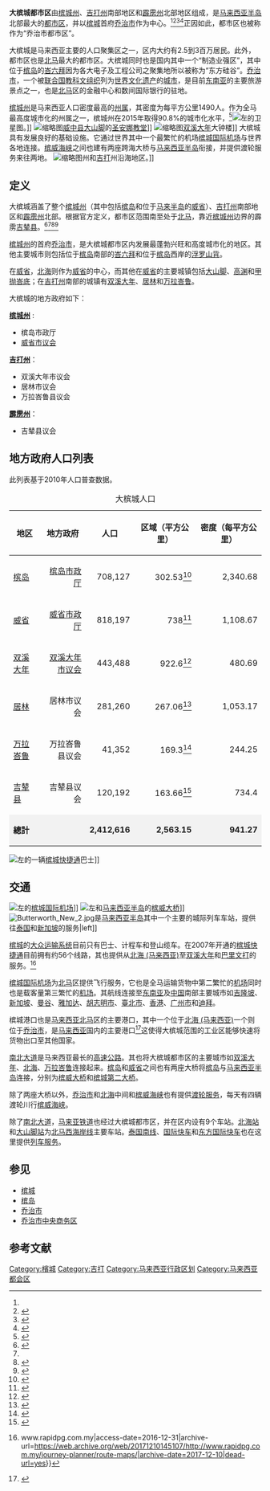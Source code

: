 {{Infobox settlement
| name = 大槟城
| settlement_type = [[城市群|都市区]]
| image_skyline =
| image_caption = [[槟城|槟城]][[槟城州行政区划|首府]][[乔治市|乔治市]]位于大槟城的中心
| image_map = {{Location map+ |Greater Penang|width=300 |caption= |places=
{{Location map~ |Greater Penang|lat=5.205 |long=100.35|label_size=90|label='''[[槟城州|槟城州]]'''|position=top|marksize =0|mark=none}}{{Location map~ |Greater Penang|lat=5.55 |long=100.67|label_size=90|label='''[[吉打州|吉打州]]'''|position=top|marksize =0|mark=none}}{{Location map~ |Greater Penang|lat=5.12 |long=100.7|label_size=90|label='''[[霹靂州|霹靂州]]'''|position=top|marksize =0|mark=none}}{{Location map~ |Greater Penang|lat=5.39 |long=100.275|label_size=65|label='''[[槟岛市政厅|<i style="color:black""><span style="color:grey;">槟岛市</i>]]'''|position=left|marksize =0|mark=none}}{{Location map~ |Greater Penang|lat=5.4525 |long=100.5|label_size=65|label='''[[威省市议会|<i style="color:black""><span style="color:grey;">威省市</span></i>]]'''|position=left|marksize =0|mark=none}}{{Location map~ |Greater Penang|lat=5.75 |long=100.56|label_size=65|label=<i style="color:black""><span style="color:grey;">双溪大年市</span></i>|position=left|marksize =0|mark=none}}{{Location map~ |Greater Penang|lat=5.465 |long=100.65|label_size=65|label=<i style="color:black""><span style="color:grey;">'''居林市'''</span></i>|position=left|marksize =0|mark=none}}{{Location map~ |Greater Penang|lat=5.17 |long=100.628|label_size=65|label=<i style="color:black""><span style="color:grey;">'''万拉峇鲁县'''</span></i>|position=left|marksize =0|mark=none}}{{Location map~ |Greater Penang|lat=5.09 |long=100.45|label_size=65|label=<i style="color:black""><span style="color:grey;">'''吉辇县'''</span></i>|position=left|marksize =0|mark=none}}{{Location map~ |Greater Penang|lat=5.4145 |long=100.3292|label_size=80|label='''[[乔治市|乔治市]]'''|position=top|marksize =6}}{{Location map~ |Greater Penang|lat=5.4683 |long=100.242|label_size=65|label=[[峇都丁宜|峇都丁宜]]|position=top|marksize =6|mark=Cyan pog.svg}}{{Location map~ |Greater Penang|lat=5.406111 |long=100.296389|label_size=65|label=[[亞依淡|亞依淡]]|position=up|marksize =6|mark=Cyan pog.svg}}{{Location map~ |Greater Penang|lat=5.3691 |long=100.3097|label_size=65|label=[[牛汝莪|牛汝莪]]|position=right|marksize =6|mark=Cyan pog.svg}}{{Location map~ |Greater Penang|lat=5.283333 |long=100.266667|label_size=65|label=[[峇六拜|峇六拜]]|position=right|marksize =6|mark=Cyan pog.svg}}{{Location map~ |Greater Penang|lat=5.325766 |long=100.285572|label_size=65|label=[[峇央峇鲁|峇央峇鲁]]|position=right|marksize =6|mark=Cyan pog.svg}}{{Location map~ |Greater Penang|lat=5.349393|long=100.233393|label_size=65|label=[[浮罗山背|浮罗山背]]|position=left|marksize =6|mark=Cyan pog.svg}}{{Location map~ |Greater Penang|lat=5.39401|long=100.366427|label_size=65|label=[[北海_(槟城)|北海]]|position=right|marksize =6|mark=Cyan pog.svg}}{{Location map~ |Greater Penang|lat=5.3572174|long=100.4608298|label_size=65|label=[[大山脚|大山脚]]|position=right|marksize =6|mark=Cyan pog.svg}}{{Location map~ |Greater Penang|lat=5.166667|long=100.483333|label_size=65|label=[[高渊|高渊]]|position=top|marksize =6|mark=Cyan pog.svg}}{{Location map~ |Greater Penang|lat=5.5157477|long=100.4299712|label_size=65|label=[[甲抛峇底|甲抛峇底]]|position=right|marksize =6|mark=Cyan pog.svg}}{{Location map~ |Greater Penang|lat=5.260013|long=100.4336108|label_size=65|label=[[峇都交湾|峇都交湾]]|position=right|marksize =6|mark=Cyan pog.svg}}{{Location map~ |Greater Penang|lat=5.65|long=100.5|label_size=65|label=[[双溪大年|双溪大年]]|position=left|marksize =6|mark=Cyan pog.svg}}{{Location map~ |Greater Penang|lat=5.368990|long=100.556996|label_size=65|label=[[居林|居林]]|position=right|marksize =6|mark=Cyan pog.svg}}{{Location map~ |Greater Penang|lat=5.129308|long=100.495672|label_size=65|label=[[万拉峇鲁|万拉峇鲁]]|position=right|marksize =6|mark=Cyan pog.svg}}{{Location map~ |Greater Penang|lat=5.209718|long=100.61218|label_size=65|label=[[西岭|西岭]]|position=top|marksize =6|mark=Cyan pog.svg}}{{Location map~ |Greater Penang|lat=5.114489|long=100.483623|label_size=65|label=[[巴里文打|巴里文打]]|position=left|marksize =6|mark=Cyan pog.svg}}{{Location map~ |Greater Penang|lat=5.014164|long=100.533042|label_size=65|label=[[峇眼色海|峇眼色海]]|position=left|marksize =6|mark=Cyan pog.svg}}{{Location map~ |Greater Penang|lat=5.815151|long=100.477678|label_size=65|label=[[莪仑|莪仑]]|position=right|marksize =6|mark=Cyan pog.svg}}{{Location map~ |Greater Penang|lat=5.796169|long=100.372722|label_size=65|label=[[鉛縣|鉛縣]]|position=left|marksize =6|mark=Cyan pog.svg}}{{Location map~ |Greater Penang|lat=5.818815|long=100.744741|label_size=65|label=[[锡县|锡县]]|position=right|marksize =6|mark=Cyan pog.svg}}{{Location map~ |Greater Penang|lat=5.216732|long=100.693867|label_size=65|label=[[拉律馬登司南馬縣|司南马副县]]|position=right|marksize =6|mark=Cyan pog.svg}}{{Location map~ |Greater Penang|lat=4.913579|long=100.72466|label_size=65|label=[[甘文丁|甘文丁]]|position=right|marksize =6|mark=Cyan pog.svg}}
}}
| map_caption                     = 大槟城内的地方政府机构以黄色标示
| subdivision_type                = [[国家|国家]]
| subdivision_name                = {{MAS}}
| subdivision_type1               = [[马来西亚州|州属]]
| subdivision_name1               = * {{Penang}}
* {{flagu|Kedah}}
* {{flagu|Perak}}
| seat_type                       = 中心城市
| seat                            = [[File:Seal_of_George_Town.svg|20px]] [[乔治市|乔治市]]
| parts_type                      = 其他主要城镇
| parts                           = 
{{Penang}}
* [[峇六拜|峇六拜]]
* [[浮罗山背|浮罗山背]]
* [[威省北海|北海]]
* [[大山脚|大山脚]]
* [[北赖|北赖]]
* [[高渊|高渊]]
* [[峇都交湾|峇都交湾]]
{{Kedah}}
* [[双溪大年|双溪大年]]
* [[莪仑|莪仑]]
* [[居林|居林]]
* [[万拉峇鲁|万拉峇鲁]]
* [[西岭|西岭]]
{{Perak}}
* [[巴里文打|巴里文打]]
* [[峇眼色海|峇眼色海]]
| leader_title                    = [[马来西亚地方政府列表|地方政府]]
| leader_name                     = {{Penang}}<br />
*[[槟岛市政厅|槟岛市政厅]]
*[[威省市政厅|威省市政厅]]
{{Kedah}}<br />
*[[双溪大年市议会|双溪大年市议会]]
*[[居林市议会|居林市议会]]（[[居林高科技园区地方政府|居林高科技园区地方政府]]）
*[[万拉峇鲁县议会|万拉峇鲁县议会]]
{{Perak}}<br />
*[[吉辇县议会|吉辇县议会]]
| area_metro_km2                  = 2,563.15
| population_as_of                = 2010
| population_metro                = 2,412,616（[[按人口排列的马来西亚城市列表|第二位]]）
| population_density_metro_km2    = 941.27
| timezone                        = [[马来西亚标准时间|马来西亚标准时间]]
| utc_offset                      = +8
}}
{{Coord|5.4145|100.3292|display=title}}
'''大槟城都市区'''由[[槟城州|槟城州]]、[[吉打州|吉打州]]南部地区和[[霹雳州|霹雳州]]北部地区组成，是[[马来西亚半岛|马来西亚半岛]]北部最大的[[城市群|都市区]]，并以[[槟城|槟城]]首府[[乔治市|乔治市]]作为中心。<ref name=":0" /><ref name="TMI">{{cite news|url=http://www.themalaysianinsider.com/business/article/government-banks-on-intensive-urbanisation-to-pull-investment|title=Government banks on intensive urbanisation to pull investment|date=16 August 2010|publisher=The Malaysian Insider|accessdate=19 June 2013|deadurl=yes|archiveurl=https://web.archive.org/web/20131017184056/http://www.themalaysianinsider.com/business/article/government-banks-on-intensive-urbanisation-to-pull-investment|archivedate=2013-10-17|df=}}</ref><ref name="theedge">{{cite news|url=http://www.theedgemalaysia.com/contact-us/174628-turning-penang-into-a-model-state.html|title=Turning Penang into a model state|date=4 October 2010|publisher=The Edge|accessdate=19 June 2013|deadurl=yes|archiveurl=https://archive.is/20130620042859/http://www.theedgemalaysia.com/contact-us/174628-turning-penang-into-a-model-state.html|archivedate=2013-06-20|df=}}</ref><ref name="oecd">{{cite journal|title=The State of Penang, Malaysia : Self-Evaluation Report|url=http://www.oecd.org/countries/malaysia/45496343.pdf|journal=OECD Reviews of Higher Education in Regional and City Development|publisher=National Higher Education Research Institute (2010)|access-date=2016-12-31|archive-date=2017-05-17|archive-url=https://web.archive.org/web/20170517120122/http://www.oecd.org/countries/malaysia/45496343.pdf|dead-url=no}}</ref>正因如此，都市区也被称作为“乔治市都市区”。

大槟城是马来西亚主要的人口聚集区之一，区内大约有2.5到3百万居民。此外，都市区也是[[北马|北马]]最大的都市区。大槟城同时也是国内其中一个“制造业强区”，其中位于[[槟岛|槟岛]]的[[峇六拜|峇六拜]]因为各大电子及工程公司之聚集地所以被称为“东方硅谷”。[[乔治市|乔治市]]，一个被[[联合国|联合国]][[联合国教育、科学及文化组织|教科文组织]]列为[[世界遗产|世界文化遗产]]的[[城市|城市]]，是目前[[东南亚|东南亚]]的主要旅游景点之一，也是[[北马|北马]]区的金融中心和数间国际银行的驻地。

[[槟城州|槟城州]]是马来西亚人口密度最高的[[马来西亚行政区划|州属]]，其密度为每平方公里1490人。作为全马最高度城市化的州属之一，槟城州在2015年取得90.8%的城市化水平，<ref>{{Cite news|url=http://www.themalaymailonline.com/malaysia/article/massive-projects-in-place-to-alleviate-urbanisation-in-penang|title=Massive projects in place to alleviate urbanisation in Penang|date=2016-10-29|access-date=2016-11-26|archive-date=2016-11-17|archive-url=https://web.archive.org/web/20161117212139/http://www.themalaymailonline.com/malaysia/article/massive-projects-in-place-to-alleviate-urbanisation-in-penang|dead-url=no}}</ref>[[File:Calflier001_George_Town_Penang_aerial.jpg|左]]的卫星图。]]
[[File:St_Anne_Bukit_Mertajam.jpg|缩略图]][[威中县|威中县]][[大山脚|大山脚]]的[[圣亚纳堂_(大山脚)|圣安娜教堂]]]]
[[File:Year_2010_Sungai_Petani_Clock_Tower.jpg|缩略图]][[双溪大年|双溪大年]]大钟楼]]
大槟城具有发展良好的基础设施。它通过世界其中一个最繁忙的机场[[槟城国际机场|槟城国际机场]]与世界各地连接。[[槟威海峡|槟威海峡]]之间也建有两座跨海大桥与[[马来西亚半岛|马来西亚半岛]]衔接，并提供渡轮服务来往两地。
[[File:Greater_Penang_conurbation_map.png|缩略图]]州和[[吉打|吉打]]州沿海地区。]]

== 定义 ==
大槟城涵盖了整个[[槟城州|槟城州]]（其中包括[[槟岛|槟岛]]和位于[[马来半岛|马来半岛]]的[[威省|威省]]）、[[吉打州|吉打州]]南部地区和[[霹雳州|霹雳州]]北部。根据官方定义，都市区范围南至处于[[北马|北马]]，靠近[[槟城州|槟城州]]边界的霹雳[[吉辇县|吉辇县]]。<ref name=":0">{{Cite news|url=http://penangmonthly.com/penang-malaysias-stepchild-or-prodigal-child/|title=Penang : Malaysia's stepchild or prodigal child?|date=2015-07-11|newspaper=Penang Monthly|language=en-US|access-date=2016-11-26|archive-date=2016-11-27|archive-url=https://web.archive.org/web/20161127024355/http://penangmonthly.com/penang-malaysias-stepchild-or-prodigal-child/|dead-url=no}}</ref><ref name="oecd" /><ref name="khazanah">{{cite web|url=http://www.epu.gov.my/c/document_library/get_file?uuid=30824ff6-932c-4687-bff2-f6d8469e93bc&groupId=283545|title=The George Town Conurbation Plan|last=Hamdan Abdul Majeed|date=27 April 2011|publisher=Khazanah Nasional|accessdate=19 June 2013|deadurl=yes|archiveurl=https://web.archive.org/web/20140104211023/http://www.epu.gov.my/c/document_library/get_file?uuid=30824ff6-932c-4687-bff2-f6d8469e93bc&groupId=283545|archivedate=2014-01-04|df=}}</ref><ref>{{Cite journal|last=|first=|date=|title=Cities, People and the Economy: A Study on Positioning Penang|url=|journal=[[世界银行|World Bank]]|volume=|pages=|via=}}</ref>

[[槟城州|槟城州]]的首府[[乔治市|乔治市]]，是大槟城都市区内发展最蓬勃兴旺和高度城市化的地区。其他主要城市则包括位于[[槟岛|槟岛]]南部的[[峇六拜|峇六拜]]和位于[[槟岛|槟岛]]西岸的[[浮罗山背|浮罗山背]]。

在[[威省|威省]]，[[北海_(马来西亚)|北海]]则作为[[威省|威省]]的中心，而其他在[[威省|威省]]的主要城镇包括[[大山脚|大山脚]]、[[高渊|高渊]]和[[甲抛峇底|甲抛峇底]]；在[[吉打州|吉打州]]南部的城镇有[[双溪大年|双溪大年]]、[[居林|居林]]和[[万拉峇鲁|万拉峇鲁]]。

大槟城的地方政府如下：

'''[[槟城州|槟城州]]''' :
* 槟岛市政厅
* [[威省市议会|威省市议会]]
'''[[吉打州|吉打州]]'''：
* 双溪大年市议会
* 居林市议会
* 万拉峇鲁县议会
'''[[霹雳州|霹雳州]]'''：
* 吉辇县议会

== 地方政府人口列表 ==
{{see also|马来西亚地方政府列表}}
此列表基于2010年人口普查数据{{my10}}。
{| class="wikitable sortable"
|+大槟城人口
|-
! 地区
! 地方政府
! 人口
! 区域（平方公里）
! 密度（每平方公里）
|-
| [[槟岛|槟岛]]
| align="right" |[[槟岛市政厅|槟岛市政厅]]
| align="right" |708,127
| align="right" |302.53<ref>{{Cite news|url=http://www.mbpp.gov.my/en/mbpp/profile/background|title=Background|date=2015-10-09|work=Official Portal of Penang Island City Council (MBPP)|access-date=2017-04-21|archive-date=2017-05-01|archive-url=https://web.archive.org/web/20170501023201/http://www.mbpp.gov.my/en/mbpp/profile/background|dead-url=no}}</ref>
| align="right" |2,340.68
|-
| [[威省|威省]]
| align="right" |[[威省市议会|威省市政厅]]
| align="right" |818,197
| align="right" |738<ref>{{Cite web|url=http://www.mpsp.gov.my/index.php/en/hubungi-kami/lokasi|title=Location|website=www.mpsp.gov.my|language=en-gb|access-date=2017-04-21|archive-date=2017-05-05|archive-url=https://web.archive.org/web/20170505233447/http://www.mpsp.gov.my/index.php/en/hubungi-kami/lokasi|dead-url=no}}</ref>
| align="right" |1,108.67
|-
| [[双溪大年|双溪大年]]
| align="right" |[[双溪大年市议会|双溪大年市议会]]
| align="right" |443,488
| align="right" |922.6<ref>{{Cite news |url=http://www.mpspk.gov.my/en/kawasan-pentadbiran/ |title=Official Website of Sungai Petani Municipal Council |date=2016-03-30 |work=archive.is |access-date=2017-04-21 |deadurl=yes |archiveurl=https://archive.is/20160330020953/http://www.mpspk.gov.my/en/kawasan-pentadbiran/ |archivedate=2016-03-30 }}</ref>
| align="right" |480.69
|-
| [[居林|居林]]
| align="right" |居林市议会
| align="right" |281,260
| align="right" |267.06<ref>{{Cite news|url=http://www.mpkk.gov.my/ms/pelawat/info-kulim/page/0/2|title=Info Kulim|last=admin|date=2015-12-30|work=Portal Rasmi Majlis Perbandaran Kulim (MPK)|access-date=2017-04-21|language=ms|archive-date=2017-04-22|archive-url=https://web.archive.org/web/20170422033234/http://www.mpkk.gov.my/ms/pelawat/info-kulim/page/0/2|dead-url=no}}</ref>
| align="right" |1,053.17
|-
| [[万拉峇鲁|万拉峇鲁]]
| align="right" |万拉峇鲁县议会
| align="right" |41,352
| align="right" |169.3<ref>{{Cite news|url=http://www.mdbb.gov.my/en/mdbb/profile/background|title=Background|date=2015-10-20|work=Official Portal of Bandar Baharu District Council (MDBB)|access-date=2017-04-21|archive-date=2017-04-21|archive-url=https://web.archive.org/web/20170421200804/http://www.mdbb.gov.my/en/mdbb/profile/background|dead-url=no}}</ref>
| align="right" |244.25
|-
|[[吉辇县|吉辇县]]
| align="right" |吉辇县议会
| align="right" |120,192
| align="right" |163.66<ref>{{Cite news|url=http://www.mdkerian.gov.my/en/visitors/kerian-background/page/0/1|title=Kerian Info|date=2016-01-06|work=Official Portal of Kerian District Council (MDK)|access-date=2017-04-21|archive-date=2017-04-22|archive-url=https://web.archive.org/web/20170422032802/http://www.mdkerian.gov.my/en/visitors/kerian-background/page/0/1|dead-url=no}}</ref>
| align="right" |734.4
|-
| colspan="2" style="background: #f2f2f2" |'''總計''' 
| style="background: #f2f2f2" align="right" |'''2,412,616'''
| style="background: #f2f2f2" align="right" |'''2,563.15'''
| style="background: #f2f2f2" align="right" |'''941.27'''
|}

[[File:RapidPenang_Higer_XLQ6118_in_George_Town.JPG|左]]的一辆[[槟城快捷通|槟城快捷通]]巴士]]

== 交通 ==
[[File:Penang_Airport_MRD.jpg|左]]的[[槟城国际机场|槟城国际机场]]]]
[[File:20111022_Sunrise_-_Penang_Bridge.jpg|左]]和[[马来西亚半岛|马来西亚半岛]]的[[槟威大桥|槟威大桥]]]]
[[File:Butterworth_New_2.jpg|thumb]]是[[马来西亚半岛|马来西亚半岛]]其中一个主要的城际列车车站，提供往[[泰国|泰国]]和[[新加坡|新加坡]]的服务|left]]

[[槟城|槟城]]的[[大众运输系统|大众运输系统]]目前只有巴士、计程车和登山缆车。在2007年开通的[[槟城快捷通|槟城快捷通]]目前拥有约56个线路，其也提供从[[北海_(马来西亚)|北海 (马来西亚)]]至[[双溪大年|双溪大年]]和[[巴里文打|巴里文打]]的服务。<ref>{{Cite web|url=http://www.rapidpg.com.my/journey-planner/route-maps/|title=Rapid Penang {{!}} www.rapidpg.com.my|access-date=2016-12-31|archive-url=https://web.archive.org/web/20171210145107/http://www.rapidpg.com.my/journey-planner/route-maps/|archive-date=2017-12-10|dead-url=yes}}</ref>

[[槟城国际机场|槟城国际机场]]为[[北马|北马]]区提供飞行服务，它也是全马运输货物中第二繁忙的[[机场|机场]]同时也是载客量第三繁忙的[[机场|机场]]。其航线连接至[[东南亚|东南亚]]及[[中华人民共和国|中国]]南部主要城市如[[吉隆坡|吉隆坡]]、[[新加坡|新加坡]]、[[曼谷|曼谷]]、[[雅加达|雅加达]]、[[胡志明市|胡志明市]]、[[臺北市|臺北市]]、[[香港|香港]]、[[广州市|广州市]]和[[迪拜|迪拜]]。

槟城港口也是[[马来西亚|马来西亚]][[北马|北马]]区的主要港口，其中一个位于[[北海_(马来西亚)|北海 (马来西亚)]]一个则位于[[乔治市|乔治市]]，是[[马来西亚|马来西亚]]国内的主要港口<ref>{{Cite journal|title=Measuring the Performance of Malaysian Container Ports|url=http://www.mima.gov.my/mima/wp-content/uploads/Port%20performance%20FINAL%20(Nov12).pdf|journal=Maritime Institute of Malaysia|access-date=2016-12-31|archive-date=2016-10-21|archive-url=https://web.archive.org/web/20161021051028/http://www.mima.gov.my/mima/wp-content/uploads/Port%20performance%20FINAL%20(Nov12).pdf|dead-url=yes}}</ref>这使得大槟城范围的工业区能够快速将货物出口至其他国家。

[[南北大道|南北大道]]是马来西亚最长的[[高速公路|高速公路]]。其也将大槟城都市区的主要城市如[[双溪大年|双溪大年]]、[[北海_(槟城)|北海]]、[[万拉峇鲁|万拉峇鲁]]连接起来。[[槟岛|槟岛]]和[[威省|威省]]之间也有两座大桥将[[槟岛|槟岛]]与[[马来西亚半岛|马来西亚半岛]]连接，分别为[[槟威大桥|槟威大桥]]和[[槟城第二大桥|槟城第二大桥]]。

除了两座大桥以外，[[乔治市|乔治市]]和[[北海_(槟城)|北海]]中间和[[槟威海峡|槟威海峡]]也有提供[[槟城渡轮服务|渡轮服务]]，每天有四辆渡轮川行[[槟威海峡|槟威海峡]]。

除了[[南北大道|南北大道]]，[[马来亚铁道|马来亚铁道]]也经过大槟城都市区，并在区内设有9个车站。[[北海站_(马来西亚)|北海站]]和[[大山脚站|大山脚站]]为[[北马|北马]][[西海岸线_(马来西亚)|西海岸线]]主要车站。[[泰国南线|泰国南线]]、[[国际快车|国际快车]]和[[东方国际快车|东方国际快车]]也在这里提供[[列车服务|列车服务]]。

== 参见 ==
{{Portal box|马来西亚}}
* [[槟城|槟城]]
* [[槟岛|槟岛]]
* [[乔治市|乔治市]]
* [[乔治市中央商务区|乔治市中央商务区]]

== 参考文献 ==
{{reflist}}
{{Greater Penang Conurbation}}

[[Category:檳城|Category:檳城]]
[[Category:吉打|Category:吉打]]
[[Category:马来西亚行政区划|Category:马来西亚行政区划]]
[[Category:马来西亚都会区|Category:马来西亚都会区]]